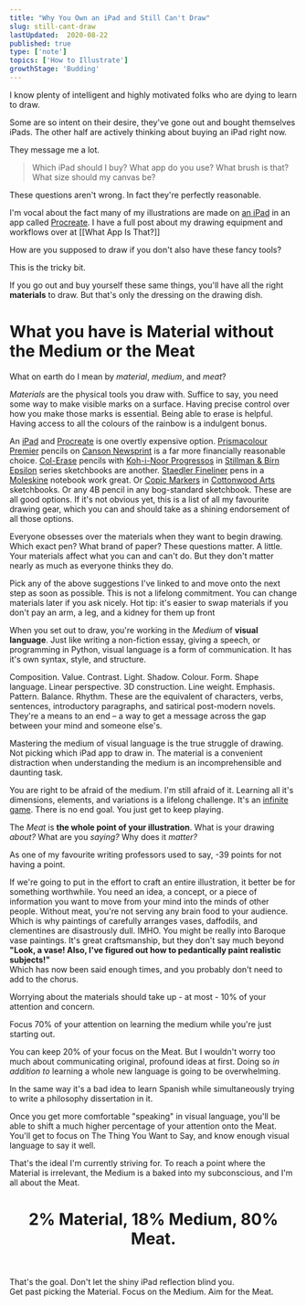 ```yaml
---
title: "Why You Own an iPad and Still Can't Draw"
slug: still-cant-draw
lastUpdated:  2020-08-22
published: true
type: ['note']
topics: ['How to Illustrate']
growthStage: 'Budding'
---
```


I know plenty of intelligent and highly motivated folks who are dying to learn to draw.

Some are so intent on their desire, they've gone out and bought themselves iPads. The other half are actively thinking about buying an iPad right now.

They message me a lot.

> Which iPad should I buy? What app do you use? What brush is that? What size should my canvas be?

These questions aren't wrong. In fact they're perfectly reasonable. 

I'm vocal about the fact many of my illustrations are made on [an iPad](https://www.apple.com/ipad-pro/) in an app called [Procreate](https://procreate.art/). I have a full post about my drawing equipment and workflows over at [[What App Is That?]]

How are you supposed to draw if you don't also have these fancy tools?

This is the tricky bit.

If you go out and buy yourself these same things, you'll have all the right __materials__ to draw. But that's only the dressing on the drawing dish.

# What you have is **Material** without the **Medium** or the **Meat**

What on earth do I mean by _material_, _medium_, and _meat_?

<MediumMaterialsMeatSection sectionTitle='Materials'>

<p><i>Materials</i> are the physical tools you draw with. Suffice to say, you need some way to make visible marks on a surface. Having precise control over how you make those marks is essential. Being able to erase is helpful. Having access to all the colours of the rainbow is a indulgent bonus.</p>

<p>An <a href="https://www.apple.com/ipad-pro/">iPad</a> and <a href="https://procreate.art/">Procreate</a> is one overtly expensive option. <a href="https://www.prismacolor.com/colored-pencils/premier-colored-pencils/premier-soft-core-colored-pencils/PCPremierSoftCoreColoredPencils">Prismacolour Premier</a> pencils on <a href="https://en.canson.com/xl-series/xlr-newsprint">Canson Newsprint</a> is a far more financially reasonable choice. <a href="https://www.prismacolor.com/colored-pencils/premier-colored-pencils/premier-col-erase-colored-pencils/PCPremierCol-EraseColoredPencils">Col-Erase</a> pencils with <a href="https://www.cultpens.com/i/q/KH24668/koh-i-noor-progresso-woodless-graphite-pencil">Koh-i-Noor Progressos</a> in <a href="https://stillmanandbirn.com/products_epsilon.php">Stillman & Birn Epsilon</a> series sketchbooks are another. <a href="https://www.staedtler.com/uk/en/products/products-for-colouring/fineliners/pigment-liner-308-fineliner-m308/">Staedler Fineliner</a> pens in a <a href="https://gb.moleskine.com/sketchbook-black/p0437">Moleskine</a> notebook work great. Or <a href="https://www.copic-shop.co.uk/">Copic Markers</a> in <a href="https://www.cottonwoodarts.com/">Cottonwood Arts</a> sketchbooks. Or any 4B pencil in any bog-standard sketchbook. These are all good options. <Footnote idName={1}>If it's not obvious yet, this is a list of all my favourite drawing gear, which you can and should take as a shining endorsement of all those options.</Footnote></p>

<p>Everyone obsesses over the materials when they want to begin drawing. Which exact pen? What brand of paper? These questions matter. A little. Your materials affect what you can and can't do. But they don't matter nearly as much as everyone thinks they do.

Pick any of the above suggestions I've linked to and move onto the next step as soon as possible. This is not a lifelong commitment. You can change materials later if you ask nicely. <Footnote idName={2}>Hot tip: it's easier to swap materials if you don't pay an arm, a leg, and a kidney for them up front</Footnote></p>

</MediumMaterialsMeatSection>

<MediumMaterialsMeatSection sectionTitle='Medium'>

When you set out to draw, you're working in the <i>Medium</i> of <b>visual language</b>. Just like writing a non-fiction essay, giving a speech, or programming in Python, visual language is a form of communication. It has it's own syntax, style, and structure.

Composition. Value. Contrast. Light. Shadow. Colour. Form. Shape language. Linear perspective. 3D construction. Line weight. Emphasis. Pattern. Balance. Rhythm. These are the equivalent of characters, verbs, sentences, introductory paragraphs, and satirical post-modern novels. They're a means to an end – a way to get a message across the gap between your mind and someone else's.

Mastering the medium of visual language is the true struggle of drawing. Not picking which iPad app to draw in. The material is a convenient distraction when understanding the medium is an incomprehensible and daunting task.

You are right to be afraid of the medium. I'm still afraid of it. Learning all it's dimensions, elements, and variations is a lifelong challenge. It's an [infinite game](/infinite-games). There is no end goal. You just get to keep playing. 

</MediumMaterialsMeatSection>

<MediumMaterialsMeatSection sectionTitle='Meat'>

The <i>Meat</i> is <b>the whole point of your illustration</b>. What is your drawing <i>about? </i> What are you <i>saying?</i> Why does it <i>matter?</i>

As one of my favourite writing professors used to say, -39 points for not having a point.

If we're going to put in the effort to craft an entire illustration, it better be for something worthwhile. You need an idea, a concept, or a piece of information you want to move from your mind into the minds of other people. Without meat, you're not serving any brain food to your audience. Which is why paintings of carefully arranges vases, daffodils, and clementines are disastrously dull. <Footnote idName={3}>IMHO. You might be really into Baroque vase paintings. It's great craftsmanship, but they don't say much beyond <b>"Look, a vase! Also, I've figured out how to pedantically paint realistic subjects!"</b><br /> Which has now been said enough times, and you probably don't need to add to the chorus.</Footnote>

</MediumMaterialsMeatSection>

Worrying about the materials should take up - at most - 10% of your attention and concern.

Focus 70% of your attention on learning the medium while you're just starting out.

You can keep 20% of your focus on the Meat. But I wouldn't worry too much about communicating original, profound ideas at first. Doing so _in addition to_ learning a whole new language is going to be overwhelming.

In the same way it's a bad idea to learn Spanish while simultaneously trying to write a philosophy dissertation in it.

Once you get more comfortable "speaking" in visual language, you'll be able to shift a much higher percentage of your attention onto the Meat. You'll get to focus on The Thing You Want to Say, and know enough visual language to say it well.

That's the ideal I'm currently striving for. To reach a point where the Material is irrelevant, the Medium is a baked into my subconscious, and I'm all about the Meat.

<Center>

# 2% Material, 18% Medium, 80% Meat.

</Center>

<br />

<p>That's the goal. Don't let the shiny iPad reflection blind you.<br/> 
Get past picking the Material. Focus on the Medium. Aim for the Meat.</p>